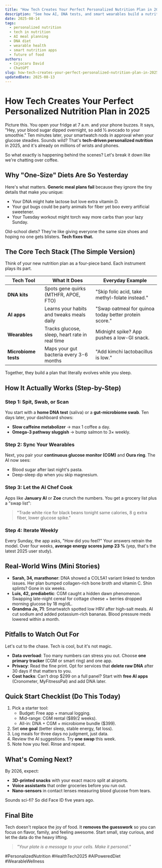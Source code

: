 ```yaml
---
title: "How Tech Creates Your Perfect Personalized Nutrition Plan in 2025"
description: "See how AI, DNA tests, and smart wearables build a nutrition plan made just for you. Real tips, real tools, real results let's dig in."
date: 2025-08-14
tags:
  - personalized nutrition
  - tech in nutrition
  - AI meal planning
  - DNA diet
  - wearable health
  - smart nutrition apps
  - future of food
authors:
  - Cojocaru David
  - ChatGPT
slug: how-tech-creates-your-perfect-personalized-nutrition-plan-in-2025
updatedDate: 2025-08-13
---
```


# How Tech Creates Your Perfect Personalized Nutrition Plan in 2025

Picture this. You open your fridge at 7 a.m. and your phone buzzes. It says, "Hey, your blood sugar dipped overnight, so add ½ avocado to your smoothie." Ten minutes later, your smartwatch nods in approval when your glucose steadies. Sounds wild? That's **tech-driven personalized nutrition** in 2025, and it's already on millions of wrists and phones.

So what exactly is happening behind the scenes? Let's break it down like we're chatting over coffee.

## Why "One-Size" Diets Are So Yesterday

Here's what matters. **Generic meal plans fail** because they ignore the tiny details that make *you* unique:

- Your DNA might hate lactose but love extra vitamin D.
- Your gut bugs could be party animals for fiber yet boo every artificial sweetener.
- Your Tuesday workout might torch way more carbs than your lazy Sunday.

Old-school diets? They're like giving everyone the same size shoes and hoping no one gets blisters. **Tech fixes that.**

## The Core Tech Stack (The Simple Version)

Think of your new nutrition plan as a four-piece band. Each instrument plays its part.

| Tech Tool | What It Does | Everyday Example |
|---|---|---|
| **DNA kits** | Spots gene quirks (MTHFR, APOE, FTO) | "Skip folic acid, take methyl-folate instead." |
| **AI apps** | Learns your habits and tweaks meals daily | "Swap oatmeal for quinoa today better protein score." |
| **Wearables** | Tracks glucose, sleep, heart rate in real time | Midnight spike? App pushes a low-GI snack. |
| **Microbiome tests** | Maps your gut bacteria every 3-6 months | "Add kimchi lactobacillus is low." |

Together, they build a plan that literally evolves while you sleep.

## How It Actually Works (Step-by-Step)

### Step 1: Spit, Swab, or Scan
You start with a **home DNA test** (saliva) or a **gut-microbiome swab**. Ten days later, your dashboard shows:

- **Slow caffeine metabolizer** → max 1 coffee a day.
- **Omega-3 pathway sluggish** → bump salmon to 3× weekly.

### Step 2: Sync Your Wearables
Next, you pair your **continuous glucose monitor (CGM)** and **Oura ring**. The AI now sees:

- Blood sugar after last night's pasta.
- Deep-sleep dip when you skip magnesium.

### Step 3: Let the AI Chef Cook
Apps like **January AI** or **Zoe** crunch the numbers. You get a grocery list plus a "swap list":

> "Trade white rice for black beans tonight same calories, 8 g extra fiber, lower glucose spike."

### Step 4: Iterate Weekly
Every Sunday, the app asks, "How did you feel?" Your answers retrain the model. Over four weeks, **average energy scores jump 23 %** (yep, that's the latest 2025 user study).

## Real-World Wins (Mini Stories)

- **Sarah, 34, marathoner**: DNA showed a COL5A1 variant linked to tendon issues. Her plan bumped collagen-rich bone broth and vitamin C. Shin splints? Gone in six weeks.
- **Luis, 42, prediabetic**: CGM caught a hidden dawn phenomenon. Swapping late-night cereal for cottage cheese + berries dropped morning glucose by 18 mg/dL.
- **Grandma Jo, 71**: Smartwatch spotted low HRV after high-salt meals. AI cut sodium and added potassium-rich bananas. Blood pressure meds lowered within a month.

## Pitfalls to Watch Out For

Let's cut to the chase. Tech is cool, but it's not magic.

- **Data overload**: Too many numbers can stress you out. Choose **one primary tracker** (CGM or smart ring) and one app.
- **Privacy**: Read the fine print. Opt for services that **delete raw DNA** after 30 days if that matters to you.
- **Cost hacks**: Can't drop $299 on a full panel? Start with **free AI apps** (Cronometer, MyFitnessPal) and add DNA later.

## Quick Start Checklist (Do This Today)

1. Pick a starter tool:
   - Budget: Free app + manual logging.
   - Mid-range: CGM rental ($89/2 weeks).
   - All-in: DNA + CGM + microbiome bundle ($399).
2. Set **one goal** (better sleep, stable energy, fat loss).
3. Log meals for three days no judgment, just data.
4. Review the AI suggestions. Try **one swap** this week.
5. Note how you feel. Rinse and repeat.

## What's Coming Next?

By 2026, expect:

- **3D-printed snacks** with your exact macro split at airports.
- **Voice assistants** that order groceries before you run out.
- **Nano-sensors** in contact lenses measuring blood glucose from tears.

Sounds sci-fi? So did Face ID five years ago.

## Final Bite

Tech doesn't replace the joy of food. It **removes the guesswork** so you can focus on flavor, family, and feeling awesome. Start small, stay curious, and let the data do the heavy lifting.

> _"Your plate is a message to your cells. Make it personal."_

#PersonalizedNutrition #HealthTech2025 #AIPoweredDiet #WearableWellness